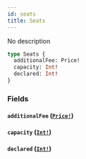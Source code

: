 ```yaml
---
id: seats
title: Seats
---
```


No description

```graphql
type Seats {
  additionalFee: Price!
  capacity: Int!
  declared: Int!
}
```

### Fields

#### `additionalFee` ([`Price!`](/docs/graphql/objects/price))

#### `capacity` ([`Int!`](/docs/graphql/scalars/int))

#### `declared` ([`Int!`](/docs/graphql/scalars/int))
